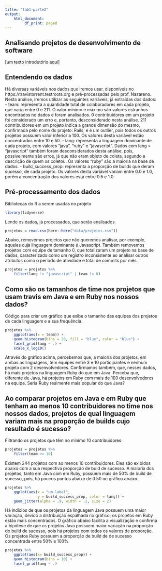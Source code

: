 ```yaml
---
title: "lab1-parte2"
output: 
    html_document:
         df_print: paged
---
```

## Analisando projetos de desenvolvimento de software

[um texto introdutório aqui]


## Entendendo os dados

Há diversas variáveis nos dados que iremos usar, disponíveis no https://travistorrent.testroots.org e pré-processadas pelo prof. Nazareno. Nesta análise, iremos utilizar as seguintes variáveis, já extraídas dos dados:
- team: representa a quantidade total de colaboradores em cada projeto, que varia entre 0 e 211. O valor mínimo e máximo são valores estranhos encontrados no dados e foram analisados. 0 contribuidores em um projeto foi considerado um erro e, portanto, desconsiderado nesta análise. 211 contribuidores em um projeto indica a grande dimensão do mesmo, confirmada pelo nome do projeto: Rails, e é um outlier, pois todos os outros projetos possuem valor inferior a 100. Os valores desta variável estão concentrados entre 10 e 50. 
- lang: representa a linguagem dominante de cada projeto, com valores "java", "ruby" e "javascript". Dados com lang = "javascript" também foram desconsiderados desta análise, pois, possivelmente são erros, já que não eram objeto de coleta, segundo a descrição de quem os coletou. Os valores "ruby" são a maioria na base de dados.
- build_success_prop: representa a proporção de builds que deram sucesso, de cada projeto. Os valores desta variável variam entre 0.0 e 1.0, porém a concentração dos valores está entre 0.5 e 1.0.

## Pré-processamento dos dados

Bibliotecas do R a serem usadas no projeto

```r
library(tidyverse)
```

Lendo os dados, já processados, que serão analisados

```r
projetos = read.csv(here::here("data/projetos.csv"))
```

Abaixo, removemos projetos que não queremos analisar, por exemplo, aqueles cuja linguagem dominante é Javascript. Também removemos projetos com equipe de tamanho 0, que totalizaram um projeto na base de dados, caracterizado como um registro inconsistente ao analisar outros atributos como o período de atividade e total de commits por mês.

```r
projetos = projetos %>%
    filter(lang != "javascript" | team != 0)
```

## Como são os tamanhos de time nos projetos que usam travis em Java e em Ruby nos nossos dados? 

Código para criar um gráfico que exibe o tamanho das equipes dos projetos de cada linguagem e a sua frequência.

```r
projetos %>% 
    ggplot(aes(x = team)) + 
    geom_histogram(bins = 20, fill = "blue", color = "blue") + 
    facet_grid(lang ~ .) +
    scale_x_log10()

```


Através do gráfico acima, percebemos que, a maioria dos projetos, em ambas as linguagens, tem equipes entre 3 e 10 participantes e nenhum projeto com 2 desenvolvedores. Confirmamos também, que, nesses dados, há mais projetos na linguagem Ruby do que em Java.
Perceba que, diferente de Java, há projetos em Ruby com mais de 100 desenvolvedores na equipe. Seria Ruby realmente mais popular do que Java?

## Ao comparar projetos em Java e em Ruby que tenham ao menos 10 contribuidores no time nos nossos dados, projetos de qual linguagem variam mais na proporção de builds cujo resultado é sucesso?

Filtrando os projetos que têm no mínimo 10 contribuidores

```r
projetos = projetos %>%
    filter(team >= 10)

```

Existem 244 projetos com ao menos 10 contribuidores. Eles são exibidos abaixo com a sua respectiva proporção de buid de sucesso. A maioria dos projetos, tanto em Java com em Ruby, possuem mais de 50% de build de sucesso, pois, há poucos pontos abaixo de 0.50 no gráfico abaixo.

```r
projetos %>%
    ggplot(aes(x = "um label", 
               y = build_success_prop, color = lang)) + 
    geom_jitter(alpha = .9, width = .2, size = 2)

```

Há indícios de que os projetos da linguagem Java possuem uma maior variação, devido a distribuição espalhada no gráfico; os projetos em Ruby estão mais concentrados.
O gráfico abaixo facilita a visualização e confirma a hipótese de que os projetos Java possuem maior variação na proporção do build de sucesso, pois há projetos com todos os valores de proporção. Os projetos Ruby possuem a proporção de build de de sucesso concentrada entre 50% e 100%.

```r
projetos %>% 
    ggplot(aes(x= build_success_prop)) + 
    geom_histogram(bins = 10) + 
    facet_grid(lang ~ .)

```


